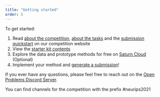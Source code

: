 ```yaml
---
title: "Getting started"
order: 5
---
```


To get started:

1.  Read [about the competition](/events/2021-09_neurips/documentation/about/about.qmd),  [about the tasks](/events/2021-09_neurips/documentation/about_tasks/index.qmd) and the [submission quickstart](/events/2021-09_neurips/documentation/submission/quickstart.qmd) on our competition website
2.  View the [starter kit contents](/events/2021-09_neurips/documentation/submission/starter_kit_contents.qmd)
3.  Explore the data and prototype methods for free on [Saturn Cloud](/events/2021-09_neurips/documentation/about/explore.qmd) (Optional)
4.  Implement your method and [generate a submission](/events/2021-09_neurips/documentation/submission/development_process.qmd)!


If you ever have any questions, please feel free to reach out on the [Open Problems Discord Server](https://discord.gg/PEmRN4tjvE).

You can find channels for the competition with the prefix #neurips2021
